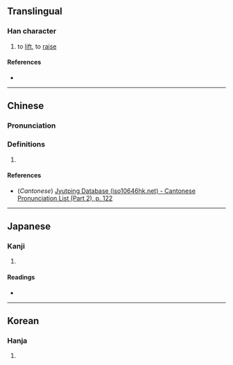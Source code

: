 {{character info/new}}
{{also|昂}}
==Translingual==

===Han character===
{{Han char|rn=72|rad=日|as=05|sn=9|four=|canj=AMSL|ids=⿱日卭}}

# to [[lift]], to [[raise]]

====References====
* {{Han ref|kx=0494.181|dkj=13885|dj=0859.060|hdz=21497.051|uh=663B|ud=26171}}

----

==Chinese==
{{zh-forms}}

===Pronunciation===
{{zh-pron
|m=áng
|c=ngong4,ong4
|mc=
|oc=
|ma=
|cat=v
}}

===Definitions===
{{zh-hanzi}}

# {{rfdef|lang=zh}}

====References====
* (''Cantonese'') [http://www.iso10646hk.net/jp/document/download.jsp Jyutping Database (iso10646hk.net) - Cantonese Pronunciation List (Part 2), p. 122]

----

==Japanese==

===Kanji===
{{ja-kanji|grade=|rs=日05}}

# {{defn|lang=ja|sort=日05}}

====Readings====
* {{ja-readings|on=[[こう]] (kō), [[ごう]] (gō)|kun=[[あがる]] (agaru), [[たかい]] (takai)}}

----

==Korean==

===Hanja===
{{ko-hanja|hangeul=앙|eumhun=|rv=ang|mr=ang|y=ang}}

# {{defn|lang=ko|sort=日05}}